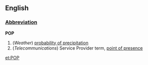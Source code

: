 ==English==
===[[Abbreviation]]===
'''POP'''
#(''Weather'') [[probability of precipitation]]
#(''Telecommunications'') Service Provider term, [[point of presence]]

[[et:POP]]